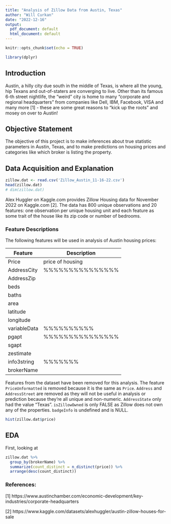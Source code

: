```yaml
---
title: "Analysis of Zillow Data from Austin, Texas"
author: "Will Curkan"
date: "2022-12-16"
output:
  pdf_document: default
  html_document: default
---
```


```r
knitr::opts_chunk$set(echo = TRUE)
```

```r
library(dplyr)
```

## Introduction

Austin, a hilly city due south in the middle of Texas, is where all the young, hip Texans and out-of-staters are converging to live. Other than its famous 6-th street nightlife, the "weird" city is home to many "corporate and regional headquarters" from companies like Dell, IBM, Facebook, VISA and many more [1] - these are some great reasons to "kick up the roots" and mosey on over to Austin! 

## Objective Statement

The objective of this project is to make inferences about true statistic parameters in Austin, Texas, and to make predictions on housing prices and categories like which broker is listing the property.

## Data Acquisition and Explanation

```r
zillow.dat <- read.csv('Zillow_Austin_11-16-22.csv')
head(zillow.dat)
# dim(zillow.dat)
```
Alex Huggler on Kaggle.com provides Zillow Housing data for November 2022 on Kaggle.com [2]. The data has 800 unique observations and 20 features: one observation per unique housing unit and each feature as some trait of the house like its zip code or number of bedrooms.

### Feature Descriptions

The following features will be used in analysis of Austin housing prices:

|Feature|Description|
|-------|-----------|
|Price| price of housing|
|AddressCity|%%%%%%%%%%%%%%%
|AddressZip|
|beds|
|baths|
|area|
|latitude|
|longitude|
|variableData|%%%%%%%%%%
|pgapt|%%%%%%%%%%%%%%%
|sgapt|
|zestimate|
|info3string|%%%%%%%
|brokerName|

Features from the dataset have been removed for this analysis. The feature `PriceUnformatted` is removed because it is the same as `Price`. `Address` and `AddressStreet` are removed as they will not be useful in analysis or prediction because they're all unique and non-numeric. `AddressState` only had the value "Texas". `isZillowOwned` is only FALSE as Zillow does not own any of the properties. `badgeInfo` is undefined and is NULL.


```r
hist(zillow.dat$price)
```

## EDA

First, looking at 

```r
zillow.dat %>%
  group_by(brokerName) %>%
  summarize(count_distinct = n_distinct(price)) %>%
  arrange(desc(count_distinct))
```


### References:

[1] https://www.austinchamber.com/economic-development/key-industries/corporate-headquarters

[2] https://www.kaggle.com/datasets/alexhuggler/austin-zillow-houses-for-sale